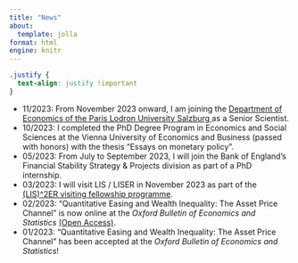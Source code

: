 ```yaml
---
title: "News"
about:
  template: jolla
format: html
engine: knitr
---
```


```css
.justify {
  text-align: justify !important
}
```

::: justify
- 11/2023: From November 2023 onward, I am joining the <a href="https://www.plus.ac.at/economics/?lang=en"> Department of Economics of the Paris Lodron University Salzburg </a> as a Senior Scientist.
- 10/2023: I completed the PhD Degree Program in Economics and Social Sciences at the Vienna University of Economics and Business (passed with honors) with the thesis "Essays on monetary policy".
-   05/2023: From July to September 2023, I will join the Bank of England's Financial Stability Strategy & Projects division as part of a PhD internship.
-   03/2023: I will visit LIS / LISER in November 2023 as part of the <a href="https://www.lisdatacenter.org/projects/lis2er-initiative/visitors/"> (LIS)\^2ER visiting fellowship programme</a>.
-   02/2023: "Quantitative Easing and Wealth Inequality: The Asset Price Channel" is now online at the <em>Oxford Bulletin of Economics and Statistics</em> <a href="https://onlinelibrary.wiley.com/doi/10.1111/obes.12543"> (Open Access)</a>.
-   01/2023: "Quantitative Easing and Wealth Inequality: The Asset Price Channel" has been accepted at the <em>Oxford Bulletin of Economics and Statistics</em>!
:::
